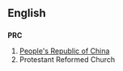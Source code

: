 ==English==
==={{initialism}}===
'''PRC'''

#[[People's Republic of China]]
#Protestant Reformed Church